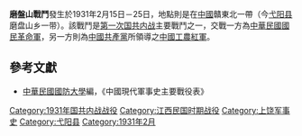 {{Infobox Military Conflict|
campaign=|
image=|
caption=|
conflict=磨盤山戰鬥|
date=1931年2月15日－25日|
place=[[中國|中國]]贛東北|
result=雙方激戰於漆工山及港口等地，國軍於傷亡頗重情況下，攻佔該據點。此戰鬥，紅軍傷亡200餘人，被俘50人，土砲九門，[[梭標鳥槍|梭標鳥槍]]四百餘枝|
combatant1=中華民國國民革命軍55師、4師10旅|
combatant2=紅軍10軍| 
commander1=[[阮肇昌|阮肇昌]]、[[湯恩伯|湯恩伯]]|
commander2=[[方志敏|方志敏]]|
strength1=約萬餘|
strength2=2000|
casualties1=|
casualties2=|
}}
'''磨盤山戰鬥'''發生於1931年2月15日－25日，地點則是在[[中國|中國]]贛東北一帶（今[[弋阳县|弋阳县]]磨盘山乡一带）。該戰鬥是[[第一次国共内战|第一次国共内战]]主要戰鬥之一，交戰一方為[[中華民國|中華民國]][[國民革命軍|國民革命軍]]，另一方則為[[中國共產黨|中國共產黨]]所領導之[[中國工農紅軍|中國工農紅軍]]。

==參考文獻==
*[[中華民國|中華民國]][[國防大學_(臺灣)|國防大學]]編，《中國現代軍事史主要戰役表》

{{第一次国共内战}}
[[Category:1931年国共内战战役|Category:1931年国共内战战役]]
[[Category:江西民国时期战役|Category:江西民国时期战役]]
[[Category:上饶军事史|Category:上饶军事史]]
[[Category:弋阳县|Category:弋阳县]]
[[Category:1931年2月|Category:1931年2月]]
